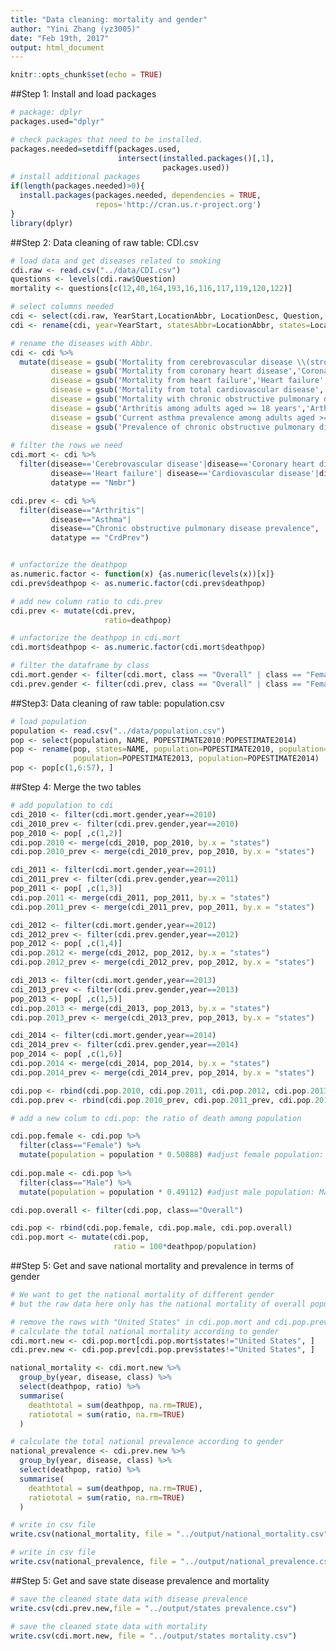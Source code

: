 ```yaml
---
title: "Data cleaning: mortality and gender"
author: "Yini Zhang (yz3005)"
date: "Feb 19th, 2017"
output: html_document
---
```


```r
knitr::opts_chunk$set(echo = TRUE)
```

##Step 1: Install and load packages
```r
# package: dplyr
packages.used="dplyr"

# check packages that need to be installed.
packages.needed=setdiff(packages.used, 
                        intersect(installed.packages()[,1], 
                                  packages.used))
# install additional packages
if(length(packages.needed)>0){
  install.packages(packages.needed, dependencies = TRUE,
                   repos='http://cran.us.r-project.org')
}
library(dplyr)
```

##Step 2: Data cleaning of raw table: CDI.csv
```r
# load data and get diseases related to smoking
cdi.raw <- read.csv("../data/CDI.csv")
questions <- levels(cdi.raw$Question)
mortality <- questions[c(12,40,164,193,16,116,117,119,120,122)]

# select columns needed
cdi <- select(cdi.raw, YearStart,LocationAbbr, LocationDesc, Question, DataValueTypeID, DataValue, Stratification1)
cdi <- rename(cdi, year=YearStart, statesAbbr=LocationAbbr, states=LocationDesc, disease=Question, datatype=DataValueTypeID, deathpop=DataValue, class=Stratification1)

# rename the diseases with Abbr.
cdi <- cdi %>%
  mutate(disease = gsub('Mortality from cerebrovascular disease \\(stroke\\)','Cerebrovascular disease', disease),
         disease = gsub('Mortality from coronary heart disease','Coronary heart disease', disease),
         disease = gsub('Mortality from heart failure','Heart failure', disease),
         disease = gsub('Mortality from total cardiovascular disease','Cardiovascular disease', disease),
         disease = gsub('Mortality with chronic obstructive pulmonary disease as underlying or contributing cause among adults aged >=45 years', 'Chronic obstructive pulmonary disease', disease),
         disease = gsub('Arthritis among adults aged >= 18 years','Arthritis', disease),
         disease = gsub('Current asthma prevalence among adults aged >= 18 years','Asthma', disease),
         disease = gsub('Prevalence of chronic obstructive pulmonary disease among adults >= 18','Chronic obstructive pulmonary disease prevalence', disease))
    
# filter the rows we need
cdi.mort <- cdi %>%
  filter(disease=='Cerebrovascular disease'|disease=='Coronary heart disease'| 
         disease=='Heart failure'| disease=='Cardiovascular disease'|disease=='Chronic obstructive pulmonary disease',
         datatype == "Nmbr")

cdi.prev <- cdi %>%
  filter(disease=="Arthritis"|
         disease=="Asthma"|
         disease=="Chronic obstructive pulmonary disease prevalence",
         datatype == "CrdPrev")


# unfactorize the deathpop 
as.numeric.factor <- function(x) {as.numeric(levels(x))[x]}
cdi.prev$deathpop <- as.numeric.factor(cdi.prev$deathpop)

# add new column ratio to cdi.prev
cdi.prev <- mutate(cdi.prev, 
                     ratio=deathpop)

# unfactorize the deathpop in cdi.mort
cdi.mort$deathpop <- as.numeric.factor(cdi.mort$deathpop)

# filter the dataframe by class
cdi.mort.gender <- filter(cdi.mort, class == "Overall" | class == "Female" | class == "Male")
cdi.prev.gender <- filter(cdi.prev, class == "Overall" | class == "Female" | class == "Male")
```

##Step3: Data cleaning of raw table: population.csv
```r
# load population
population <- read.csv("../data/population.csv")
pop <- select(population, NAME, POPESTIMATE2010:POPESTIMATE2014)
pop <- rename(pop, states=NAME, population=POPESTIMATE2010, population=POPESTIMATE2011, population=POPESTIMATE2012,
              population=POPESTIMATE2013, population=POPESTIMATE2014)
pop <- pop[c(1,6:57), ]
```

##Step 4: Merge the two tables
```r
# add population to cdi
cdi_2010 <- filter(cdi.mort.gender,year==2010)
cdi_2010_prev <- filter(cdi.prev.gender,year==2010)
pop_2010 <- pop[ ,c(1,2)]
cdi.pop.2010 <- merge(cdi_2010, pop_2010, by.x = "states")
cdi.pop.2010_prev <- merge(cdi_2010_prev, pop_2010, by.x = "states")

cdi_2011 <- filter(cdi.mort.gender,year==2011)
cdi_2011_prev <- filter(cdi.prev.gender,year==2011)
pop_2011 <- pop[ ,c(1,3)]
cdi.pop.2011 <- merge(cdi_2011, pop_2011, by.x = "states")
cdi.pop.2011_prev <- merge(cdi_2011_prev, pop_2011, by.x = "states")

cdi_2012 <- filter(cdi.mort.gender,year==2012)
cdi_2012_prev <- filter(cdi.prev.gender,year==2012)
pop_2012 <- pop[ ,c(1,4)]
cdi.pop.2012 <- merge(cdi_2012, pop_2012, by.x = "states")
cdi.pop.2012_prev <- merge(cdi_2012_prev, pop_2012, by.x = "states")

cdi_2013 <- filter(cdi.mort.gender,year==2013)
cdi_2013_prev <- filter(cdi.prev.gender,year==2013)
pop_2013 <- pop[ ,c(1,5)]
cdi.pop.2013 <- merge(cdi_2013, pop_2013, by.x = "states")
cdi.pop.2013_prev <- merge(cdi_2013_prev, pop_2013, by.x = "states")

cdi_2014 <- filter(cdi.mort.gender,year==2014)
cdi_2014_prev <- filter(cdi.prev.gender,year==2014)
pop_2014 <- pop[ ,c(1,6)]
cdi.pop.2014 <- merge(cdi_2014, pop_2014, by.x = "states")
cdi.pop.2014_prev <- merge(cdi_2014_prev, pop_2014, by.x = "states")

cdi.pop <- rbind(cdi.pop.2010, cdi.pop.2011, cdi.pop.2012, cdi.pop.2013, cdi.pop.2014)
cdi.pop.prev <- rbind(cdi.pop.2010_prev, cdi.pop.2011_prev, cdi.pop.2012_prev, cdi.pop.2013_prev, cdi.pop.2014_prev)

# add a new colum to cdi.pop: the ratio of death among population

cdi.pop.female <- cdi.pop %>%
  filter(class=="Female") %>%
  mutate(population = population * 0.50888) #adjust female population: Female: 50.888%
  
cdi.pop.male <- cdi.pop %>%  
  filter(class=="Male") %>%
  mutate(population = population * 0.49112) #adjust male population: Male: 49.112%

cdi.pop.overall <- filter(cdi.pop, class=="Overall")

cdi.pop <- rbind(cdi.pop.female, cdi.pop.male, cdi.pop.overall)
cdi.pop.mort <- mutate(cdi.pop,
                       ratio = 100*deathpop/population)
```

##Step 5: Get and save national mortality and prevalence in terms of gender
```r
# We want to get the national mortality of different gender
# but the raw data here only has the national mortality of overall population

# remove the rows with "United States" in cdi.pop.mort and cdi.pop.prev
# calculate the total national mortality according to gender
cdi.mort.new <- cdi.pop.mort[cdi.pop.mort$states!="United States", ]
cdi.prev.new <- cdi.pop.prev[cdi.pop.prev$states!="United States", ]

national_mortality <- cdi.mort.new %>%
  group_by(year, disease, class) %>%
  select(deathpop, ratio) %>%
  summarise(
    deathtotal = sum(deathpop, na.rm=TRUE),
    ratiototal = sum(ratio, na.rm=TRUE)
  )

# calculate the total national prevalence according to gender
national_prevalence <- cdi.prev.new %>%
  group_by(year, disease, class) %>%
  select(deathpop, ratio) %>%
  summarise(
    deathtotal = sum(deathpop, na.rm=TRUE),
    ratiototal = sum(ratio, na.rm=TRUE)
  )

# write in csv file
write.csv(national_mortality, file = "../output/national_mortality.csv")

# write in csv file
write.csv(national_prevalence, file = "../output/national_prevalence.csv")
```

##Step 5: Get and save state disease prevalence and mortality
```r
# save the cleaned state data with disease prevalence
write.csv(cdi.prev.new,file = "../output/states prevalence.csv")

# save the cleaned state data with mortality
write.csv(cdi.mort.new, file = "../output/states mortality.csv")
```


